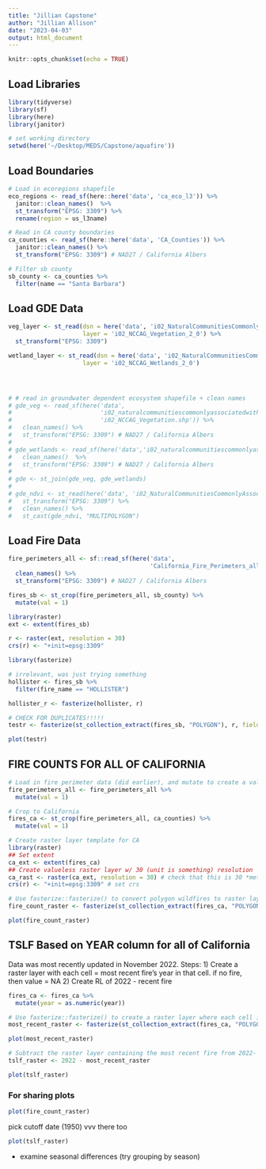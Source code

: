 ```yaml
---
title: "Jillian Capstone"
author: "Jillian Allison"
date: "2023-04-03"
output: html_document
---
```


```r
knitr::opts_chunk$set(echo = TRUE)
```

## Load Libraries
```r
library(tidyverse)
library(sf)
library(here)
library(janitor)
```

```r
# set working directory
setwd(here('~/Desktop/MEDS/Capstone/aquafire'))
```

## Load Boundaries
```r
# Load in ecoregions shapefile
eco_regions <- read_sf(here::here('data', 'ca_eco_l3')) %>% 
  janitor::clean_names()  %>% 
  st_transform("EPSG: 3309") %>% 
  rename(region = us_l3name)

# Read in CA county boundaries
ca_counties <- read_sf(here::here('data', 'CA_Counties')) %>% 
  janitor::clean_names() %>% 
  st_transform("EPSG: 3309") # NAD27 / California Albers

# Filter sb county
sb_county <- ca_counties %>% 
  filter(name == "Santa Barbara")
```

## Load GDE Data
```r
veg_layer <- st_read(dsn = here('data', 'i02_NaturalCommunitiesCommonlyAssociatedwithGroundwater_v2_0.gdb'),
                     layer = 'i02_NCCAG_Vegetation_2_0') %>% 
  st_transform("EPSG: 3309")

wetland_layer <- st_read(dsn = here('data', 'i02_NaturalCommunitiesCommonlyAssociatedwithGroundwater_v2_0.gdb'),
                     layer = 'i02_NCCAG_Wetlands_2_0')




# # read in groundwater dependent ecosystem shapefile + clean names
# gde_veg <- read_sf(here('data',
#                         'i02_naturalcommunitiescommonlyassociatedwithgroundwater',
#                         'i02_NCCAG_Vegetation.shp')) %>% 
#   clean_names() %>% 
#   st_transform("EPSG: 3309") # NAD27 / California Albers
# 
# gde_wetlands <- read_sf(here('data','i02_naturalcommunitiescommonlyassociatedwithgroundwater','i02_NCCAG_Wetlands.shp')) %>% 
#   clean_names()  %>% 
#   st_transform("EPSG: 3309") # NAD27 / California Albers
# 
# gde <- st_join(gde_veg, gde_wetlands)
# 
# gde_ndvi <- st_read(here('data', 'i02_NaturalCommunitiesCommonlyAssociatedwithGroundwater_v2_0.gdb')) %>% 
#   st_transform("EPSG: 3309") %>% 
#   clean_names() %>% 
#   st_cast(gde_ndvi, "MULTIPOLYGON")
```

## Load Fire Data
```r
fire_perimeters_all <- sf::read_sf(here('data', 
                                        'California_Fire_Perimeters_all')) %>% 
  clean_names() %>% 
  st_transform("EPSG: 3309") # NAD27 / California Albers
```

```r
fires_sb <- st_crop(fire_perimeters_all, sb_county) %>%
  mutate(val = 1)
```

```r
library(raster)
ext <- extent(fires_sb)

r <- raster(ext, resolution = 30) 
crs(r) <- "+init=epsg:3309"
```

```r
library(fasterize)

# irrelevant, was just trying something 
hollister <- fires_sb %>%
  filter(fire_name == "HOLLISTER")

hollister_r <- fasterize(hollister, r)
```

```r
# CHECK FOR DUPLICATES!!!!! 
testr <- fasterize(st_collection_extract(fires_sb, "POLYGON"), r, field = "val", fun = "sum", background = 0)
```

```r
plot(testr)
```

## FIRE COUNTS FOR ALL OF CALIFORNIA 
```r
# Load in fire perimeter data (did earlier), and mutate to create a value column. each fire has a value of 1. This will be used for summing fires. 
fire_perimeters_all <- fire_perimeters_all %>%
  mutate(val = 1)

# Crop to California
fires_ca <- st_crop(fire_perimeters_all, ca_counties) %>%
  mutate(val = 1)

# Create raster layer template for CA 
library(raster)
## Set extent
ca_ext <- extent(fires_ca)
## Create valueless raster layer w/ 30 (unit is something) resolution 
ca_rast <- raster(ca_ext, resolution = 30) # check that this is 30 *meters* 
crs(r) <- "+init=epsg:3309" # set crs

# Use fasterize::fasterize() to convert polygon wildfires to raster layer based on raster template ## FUTURE US: REMEMBER TO CHECK FOR DUPLICATES!!!!! 
fire_count_raster <- fasterize(st_collection_extract(fires_ca, "POLYGON"), ca_rast, field = "val", fun = "sum", background = 0)

plot(fire_count_raster)
```


## TSLF Based on YEAR column for all of California 
Data was most recently updated in November 2022. 
Steps: 
1) Create a raster layer with each cell = most recent fire's year in that cell. if no fire, then value = NA
2) Create RL of 2022 - recent fire 

```r
fires_ca <- fires_ca %>%
  mutate(year = as.numeric(year))

# Use fasterize::fasterize() to create a raster layer where each cell is equal to the maximum year value for that cell. 
most_recent_raster <- fasterize(st_collection_extract(fires_ca, "POLYGON"), ca_rast, field = "year", fun = "max", background = NA)
```

```r
plot(most_recent_raster)
```

```r
# Subtract the raster layer containing the most recent fire from 2022- this will give the number of years since the most recent fire in each cell. 
tslf_raster <- 2022 - most_recent_raster
```

```r
plot(tslf_raster)
```


### For sharing plots
```r
plot(fire_count_raster)
```
pick cutoff date (1950) vvv there too

```r
plot(tslf_raster)
```
* examine seasonal differences (try grouping by season) 
